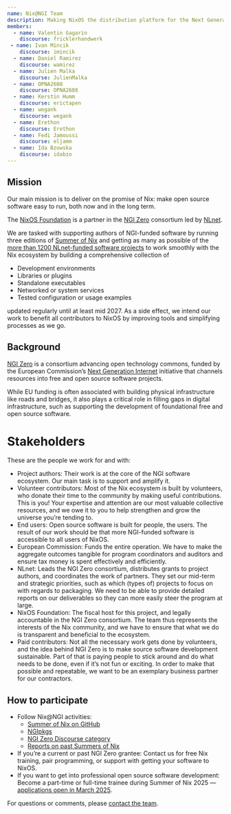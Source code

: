 ```yaml
---
name: Nix@NGI Team
description: Making NixOS the distribution platform for the Next Generation Internet
members:
  - name: Valentin Gagarin
    discourse: fricklerhandwerk
 - name: Ivan Mincik
    discourse: imincik
  - name: Daniel Ramirez
    discourse: wamirez
  - name: Julien Malka
    discourse: JulienMalka
  - name: OPNA2608
    discourse: OPNA2608
  - name: Kerstin Humm
    discourse: erictapen
  - name: wegank
    discourse: wegank
  - name: Erethon
    discourse: Erethon
  - name: Fedi Jamoussi
    discourse: eljamm
  - name: Ida Bzowska
    discourse: idabzo
---
```


## Mission

Our main mission is to deliver on the promise of Nix: make open source software easy to run, both now and in the long term.

The [NixOS Foundation](https://github.com/NixOS/foundation) is a partner in the [NGI Zero](https://www.ngi.eu/ngi-projects/ngi-zero) consortium led by [NLnet](https://nlnet.nl).

We are tasked with supporting authors of NGI-funded software by running three editions of [Summer of Nix](https://github.com/ngi-nix/summer-of-nix) and getting as many as possible of the [more than 1200 NLnet-funded software projects](https://nlnet.nl/project/) to work smoothly with the Nix ecosystem by building a comprehensive collection of

- Development environments
- Libraries or plugins
- Standalone executables
- Networked or system services
- Tested configuration or usage examples

updated regularly until at least mid 2027. As a side effect, we intend our work to benefit all contributors to NixOS by improving tools and simplifying processes as we go.

## Background

[NGI Zero](https://www.ngi.eu/ngi-projects/ngi-zero/) is a consortium advancing open technology commons, funded by the European Commission’s [Next Generation Internet](https://ngi.eu/) initiative that channels resources into free and open source software projects.

While EU funding is often associated with building physical infrastructure like roads and bridges, it also plays a critical role in filling gaps in digital infrastructure, such as supporting the development of foundational free and open source software.

# Stakeholders

These are the people we work for and with:

- Project authors: Their work is at the core of the NGI software ecosystem. Our main task is to support and amplify it.
- Volunteer contributors: Most of the Nix ecosystem is built by volunteers, who donate their time to the community by making useful contributions. This is you! Your expertise and attention are our most valuable collective resources, and we owe it to you to help strengthen and grow the universe you’re tending to.
- End users: Open source software is built for people, the users. The result of our work should be that more NGI-funded software is accessible to all users of NixOS.
- European Commission: Funds the entire operation. We have to make the aggregate outcomes tangible for program coordinators and auditors and ensure tax money is spent effectively and efficiently.
- NLnet: Leads the NGI Zero consortium, distributes grants to project authors, and coordinates the work of partners. They set our mid-term and strategic priorities, such as which (types of) projects to focus on with regards to packaging. We need to be able to provide detailed reports on our deliverables so they can more easily steer the program at large.
- NixOS Foundation: The fiscal host for this project, and legally accountable in the NGI Zero consortium. The team thus represents the interests of the Nix community, and we have to ensure that what we do is transparent and beneficial to the ecosystem.
- Paid contributors: Not all the necessary work gets done by volunteers, and the idea behind NGI Zero is to make source software development sustainable. Part of that is paying people to stick around and do what needs to be done, even if it’s not fun or exciting. In order to make that possible and repeatable, we want to be an exemplary business partner for our contractors.

## How to participate

- Follow Nix@NGI activities:
  - [Summer of Nix on GitHub](https://github.com/ngi-nix/summer-of-nix)
  - [NGIpkgs](https://github.com/ngi-nix/ngipkgs)
  - [NGI Zero Discourse category](https://discourse.nixos.org/c/dev/ngi-zero/45)
  - [Reports on past Summers of Nix](https://github.com/ngi-nix/summer-of-nix?#annual-reports)
- If you’re a current or past NGI Zero grantee: Contact us for free Nix training, pair programming, or support with getting your software to NixOS.
- If you want to get into professional open source software development: Become a part-time or full-time trainee during Summer of Nix 2025 — [applications open in March 2025](https://github.com/ngi-nix/summer-of-nix?#applications).

For questions or comments, please [contact the team](https://github.com/ngi-nix/summer-of-nix#contact).
